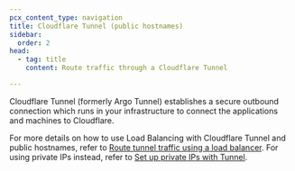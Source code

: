 ```yaml
---
pcx_content_type: navigation
title: Cloudflare Tunnel (public hostnames)
sidebar:
  order: 2
head:
  - tag: title
    content: Route traffic through a Cloudflare Tunnel

---
```


Cloudflare Tunnel (formerly Argo Tunnel) establishes a secure outbound connection which runs in your infrastructure to connect the applications and machines to Cloudflare.

For more details on how to use Load Balancing with Cloudflare Tunnel and public hostnames, refer to [Route tunnel traffic using a load balancer](/cloudflare-one/connections/connect-networks/routing-to-tunnel/lb/). For using private IPs instead, refer to [Set up private IPs with Tunnel](/load-balancing/private-network/tunnels-setup/).
